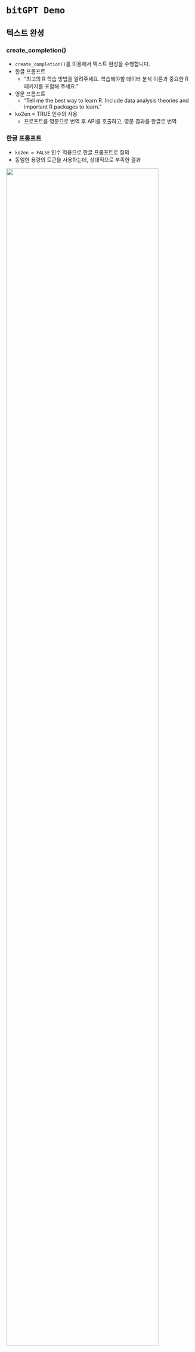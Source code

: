 # `bitGPT Demo`


## 텍스트 완성

::: panel-tabset
###  create_completion()

- `create_completion()`를 이용해서 텍스트 완성을 수행합니다.
- 한글 프롬프트
    - "최고의 R 학습 방법을 알려주세요. 학습해야할 데이터 분석 이론과 중요한 R 패키지를 포함해 주세요."
- 영문 프롬프트
    - "Tell me the best way to learn R. Include data analysis theories and important R packages to learn."
- ko2en = TRUE 인수의 사용
    - 프로프트를 영문으로 번역 후 API를 호출하고, 영문 결과를 한글로 번역


###  한글 프롬프트

- `ko2en = FALSE` 인수 적용으로 한글 프롬프트로 질의
- 동일한 용량의 토큰을 사용하는데, 상대적으로 부족한 결과

![](img/text_ko.png){width=90% fig-align="left"}

### 영문 프롬프트

- 영문 프롬프트 사용

![](img/text_en.png){width=90% fig-align="left"}


### 번역 프롬프트

- 한글 프롬프트로 질의 후 영문결과를 한글번역

![](img/text_trans.png){width=90% fig-align="left"}

::: aside

영문 질의 필요성 - "**text-davinci-003 모델의 한글 취약성, 영문번역을 사용**"

:::

:::


## 채팅 완성

::: panel-tabset
###  chat_completion()

- `chat_completion()`으로 채팅 앱을 개발할 수 있습니다.
- 함수의 목적
    - Shiny 앱이나 Markdown 문서를 개발할 수 있는 개발 용도
- Message 객체의 핸들링이 필요
    - 생성: `create_messages()`
    - 추가: `add()` 
    - 조회: `show()`

### 메시지 생성

- 채팅을 수행하기 위한 질문과 답변을 담는 메시지 객체 생성
    - with `create_messages()`
    
![](img/message.png){width=50% fig-align="left"}

### 질문

- chat_completion(msg, type = "messages")

![](img/chat_comp.png){width=40% fig-align="left"}


### 메시지 추가

- add(answer, user = "커리큘럼에 tidyverse 패키지를 사용하는 방법을 추가해줘.")

![](img/add_msg.png){width=50% fig-align="left"}



### 재질문

- chat_completion(msg, type = "message")

![](img/re_answer.png){width=50% fig-align="left"}

:::


## 메시지 보기

::: panel-tabset
### `show()`

- `show()`를 이용해서 메시지 객체를 조회
- type 인수
    - "console"
        - 콘솔에 텍스트 출력
    - "viewer"
        - HTML 페이지 생성 후 브라우저 출력

### console

- show(answer2, type = "console")
    
![](img/console.png){width=50% fig-align="left"}

### viewer

- show(answer2, type = "viewer")

![](img/viewer.png){width=35% fig-align="left"}

:::


## 채팅

::: panel-tabset
### `keep_completion()`

- R 사용자가 콘솔에서 채팅을 수행할 때 이용
- `keep_completion()`를 이용해서 콘솔에서 채팅 수행
    - `chat_completion()`, `show()` 등일 이용해 함수 개발
- `last` 인수
    - 마지막 대화 내용만 출력할지의 여부
- `initialize` 인수
    - 새로운 (주제의) 채팅을 시작할 지의 여부
    - 계속 이전 대화를 가져가면 연산 비용이 커짐
        - 토큰 사용량 증가
    
### 채팅 수행

- 우리나라의 주요 이슈는 무엇인가?
    
![](img/chat.png){width=55% fig-align="left"}

:::


## 임베딩

::: panel-tabset
### `create_embeddings()`

- 텍스트 데이터의 분석을 위한 임베딩 데이터 생성
- `create_embeddings()`를 이용해서 임베딩 생성
- 텍스트 임베딩 활용
    - 유사도 분석 - Search Documents
    - 분류 모델 - Documents Taxonomy

### 임베딩

- 한국의 대표 시 3개중 특정 절의 임베딩
- 한용운:님의 침묵, 정지용:향수, 박인환:목마와 숙녀

![](img/poem.png){width=100% fig-align="left"}

### 유사도 분석

- 6개 절의 임베딩 값으로 Cosine Similarity 분석
- 동일 시의 절의 유사도가 가장 높게 나타남

![](img/embeddings.png){width=55% fig-align="left"}

:::



## 이미지 생성

::: panel-tabset
###  draw_img()

- `draw_img()`를 이용해서 그림을 그려봅니다.
- 한글 프롬프트
    - "풍선을 들고 있는 외로운 로봇을 연필과 수채화의 추상화로 그려줘."
- 영문 프롬프트
    - "Draw a lonely robot holding a balloon with an abstract painting of a pencil and watercolor."
- ko2en 인수의 사용
    - 기본값인 TRUE는 한글 프롬프트를 영문으로 번역 후 API를 호출함


###  한글 프롬프트

- draw_img(prompt_ko, ko2en = FALSE)

![](img/robot_kr.png){width=37% fig-align="left"}

### 영문 프롬프트

- draw_img(prompt_en)

![](img/robot_en.png){width=37% fig-align="left"}


### 번역 프롬프트

- draw_img(prompt_ko)

![](img/robot_trans.png){width=38% fig-align="left"}

::: aside

영문 질의 필요성 - "**한글을 이해하지 못하는 서비스, 영문번역을 사용**"

:::

:::


## 이미지 변형


::: panel-tabset
###  draw_img_variation()

- `draw_img_variation()`를 이용해서 그림을 변형해봅니다.
- 풍선을 들고 있는 외로운 로봇 이미지를 변형하려 함.
    - "abstract pencil and watercolor art of a lonely robot hoilding a balloon."
- `draw_img()`로 그린 그림이 마음에 들지만 뭔가 부족하다면?
    - 새로 그리기 보다는 `draw_img_variation()`로 그림에 변형을 가해보세요.
    
###  원본

- "abstract pencil and watercolor art of a lonely robot hoilding a balloon."

![](img/robot.png){width=42% fig-align="left"}

### 변형

- draw_img_variation("origin.png", fname = "variation")

![](img/robot_variation.png){width=42% fig-align="left"}


### 변형 2

- draw_img_variation("variation.png", fname = "variation2")

![](img/robot_variation2.png){width=42% fig-align="left"}


### 변형 3

- draw_img_variation("variation2.png", fname = "variation3")

![](img/robot_variation3.png){width=42% fig-align="left"}

:::


## 이미지 편집

::: panel-tabset
###  draw_img_edit()

- `draw_img_edit()`를 이용해서 그림을 편집해봅니다.
- 이미지의 특정 부분을 편집할때 사용 
- 원본 이미지와 편집할 부분을 투명으로 마스킹한 이미지 필요
- `in-painting`과 `out-painting`
    - [How to use DALL•E](https://dallery.gallery/dall-e-ai-guide-faq/){target="_blank"}
    - in-painting: 대상 이미지의 내부에서 편집
    - out-painting: 대상 이미지의 외부 배경을 편집
    
    
### 이미지

- 원본(좌측) 내부에 편집할 부분을 마스킹한 이미지(우측) 생성

![원본 이미지 - image](img/robot.png){width=35% fig-align="left"}
![마스크 이미지 - mask](img/robot_mask.png){width=35% fig-align="left"}

### 편집 1

- draw_img_edit(image, mask, prompt = "연을 날리고 있는 로봇")

![](img/edit_01.png){width=35% fig-align="left"}


### 편집 2

- draw_img_edit(image, mask, prompt = "A robot flying a kite")

![](img/edit_02.png){width=35% fig-align="left"}


### 편집 3

- draw_img_edit(image, mask, prompt = "로봇이 연을 날리고 있다.")

![](img/edit_03.png){width=35% fig-align="left"}


### 편집 4

- draw_img_edit(image, mask, prompt = "줄 위에는 연이 매달려있다.")

![](img/edit_04.png){width=35% fig-align="left"}

::: aside

프롬프트의 중요성 - "**AI는 인간이 아니야, 생각이 없어!!! 모호하지 않고 구체으로 세세하게.**"

:::

:::


## STT (Speech to Text)

::: panel-tabset
###  transcript_audio()

- `transcript_audio()`
    - 음성 오디오 파일로 STT(Speech to Text)를 수행
- 한글 음성도 가능함
    - language = "ko" 옵션 지정
- 지원 오디오 포맷
    - mp3, mp4, mpeg, mpga, m4a, wav, webm

### Speech

- `bitGPT` 패키지의 `record_audio()` 함수로 음성을 녹음
    - voice.wav
- 부정확한 발음 포함
- 생소한 단어 포함 (?)
    - 시나브로

<figure>
<figcaption>Click to listen</figcaption>
<audio controls src="voice.wav">
        Your browser does not support the
        <code>audio</code> element.
</audio>
</figure>


### Text

![](img/stt.png){width=90% fig-align="left"}

:::



